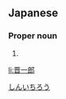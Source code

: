 ==Japanese==
{{ja-kanjitab|しん|いち|ろう|yomi=o}}

===Proper noun===
{{ja-pos|proper|しんいちろう}}

# {{given name|male|lang=ja}}

[[Category:Japanese male given names|しんいちろう]]

[[li:晋一郎]]